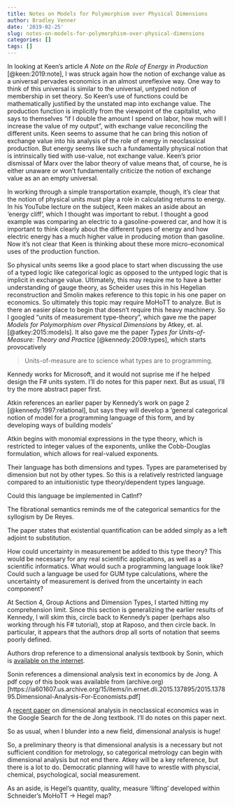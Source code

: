 ```yaml
---
title: Notes on Models for Polymorphism over Physical Dimensions
author: Bradley Venner
date: '2019-02-25'
slug: notes-on-models-for-polymorphism-over-physical-dimensions
categories: []
tags: []
---
```


In looking at Keen's article *A Note on the Role of Energy in Production* [@keen:2019:note], I was struck again how the notion of exchange value as a universal pervades economics in an almost unreflexive way.  One way to think of this universal is similar to the universal, untyped notion of membership in set theory.  So Keen's use of functions could be mathematically justified by the unstated map into exchange value.  The production function is implicitly from the viewpoint of the capitalist, who says to themselves "if I double the amount I spend on labor, how much will I increase the value of my output", with exchange value reconciling the different units.  Keen seems to assume that he can bring this notion of exchange value into his analysis of the role of energy in neoclassical production.  But energy seems like such a fundamentally physical notion that is intrinsically tied with use-value, not exchange value.  Keen's prior dismissal of Marx over the labor theory of value means that, of course, he is either unaware or won't fundamentally criticize the notion of exchange value as an an empty universal.

In working through a simple transportation example, though, it's clear that the notion of physical units must play a role in calculating returns to energy.  In his YouTube lecture on the subject, Keen makes an aside about an 'energy cliff', which I thought was important to rebut.  I thought a good example was comparing an electric to a gasoline-powered car, and how it is important to think clearly about the different types of energy and how electric energy has a much higher value in producing motion than gasoline.  Now it's not clear that Keen is thinking about these more micro-economical uses of the production function.

So physical units seems like a good place to start when discussing the use of a typed logic like categorical logic as opposed to the untyped logic that is implicit in exchange value.  Ultimately, this may require me to have a better understanding of gauge theory, as Scheider uses this in his Hegelian reconstruction and Smolin makes reference to this topic in his one paper on economics.  So ultimately this topic may require MoHoTT to analyze.  But is there an easier place to begin that doesn't require this heavy machinery.  So I googled "units of measurement type-theory", which gave me the paper *Models for Polymorphism over Physical Dimensions* by Atkey, et. al. [@atkey:2015:models].  It also gave me the paper *Types for Units-of-Measure: Theory and Practice* [@kennedy:2009:types], which starts provocatively

>Units-of-measure are to science what types are to programming.

Kennedy works for Microsoft, and it would not suprise me if he helped design the F# units system.  I'll do notes for this paper next.  But as usual, I'll try the more abstract paper first.

Atkin references an earlier paper by Kennedy's work on page 2 [@kennedy:1997:relational], but says they will develop a 'general categorical notion of model for a programming language of this form, and by developing ways of building models'

Atkin begins with monomial expressions in the type theory, which is restricted to integer values of the exponents, unlike the Cobb-Douglas formulation, which allows for real-valued exponents.

Their language has both dimensions and types.  Types are parameterised by dimension but not by other types.  So this is a relatively restricted language compared to an intuitionistic type theory/dependent types language.

Could this language be implemented in CatInf? 

The fibrational semantics reminds me of the categorical semantics for the syllogism by De Reyes.

The paper states that existential quantification can be added simply as a left adjoint to substitution.

How could uncertainty in measurement be added to this type theory?  This would be necessary for any real scientific applications, as well as a scientific informatics.  What would such a programming language look like?  Could such a language be used for GUM type calculations, where the uncertainty of measurement is derived from the uncertainty in each component?

At Section 4, Group Actions and Dimension Types, I started hitting my comprehension limit.  Since this section is generalizing the earlier results of Kennedy, I will skim this, circle back to Kennedy's paper (perhaps also working through his F# tutorial), stop at Raposo, and then circle back.  In particular, it appears that the authors drop all sorts of notation that seems poorly defined.

Authors drop reference to a dimensional analysis textbook by Sonin, which is [available on the internet](http://web.mit.edu/2.25/www/pdf/DA_unified.pdf).  

Sonin references a dimensional analysis text in economics by de Jong.  A pdf copy of this book was available from (archive.org)[https://ia601607.us.archive.org/15/items/in.ernet.dli.2015.137895/2015.137895.Dimensional-Analysis-For-Economists.pdf]

A [recent paper](https://arxiv.org/ftp/arxiv/papers/1802/1802.10528.pdf) on dimensional analysis in neoclassical economics was in the Google Search for the de Jong textbook.  I'll do notes on this paper next.

So as usual, when I blunder into a new field, dimensional analysis is huge!  

So, a preliminary theory is that dimensional analysis is a necessary but not sufficient condition for metrology, so categorical metrology can begin with dimensional analysis but not end there.  Atkey will be a key reference, but there is a lot to do.  Democratic planning will have to wrestle with physcial, chemical, psychological, social measurement.  

As an aside, is Hegel's quantity, quality, measure 'lifting' developed within Schneider's MoHoTT -> Hegel map? 
